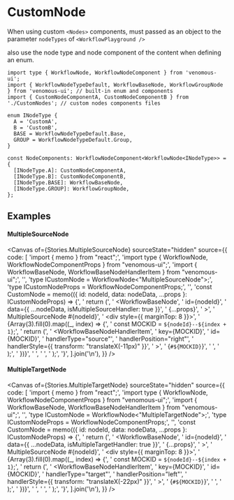 
<Meta of={Stories} />

# CustomNode

When using custom `<Nodes>` components, must passed as an object to the parameter `nodeTypes` of `<WorkflowPlayground />`

also use the node type and node component of the content when defining an enum.

```tsx
import type { WorkflowNode, WorkflowNodeComponent } from 'venomous-ui';
import { WorkflowNodeTypeDefault, WorkflowBaseNode, WorkflowGroupNode } from 'venomous-ui'; // built-in enum and components
import { CustomNodeComponentA, CustomNodeComponentB } from './CustomNodes'; // custom nodes components files

enum INodeType {
  A = 'CustomA',
  B = 'CustomB',
  BASE = WorkflowNodeTypeDefault.Base,
  GROUP = WorkflowNodeTypeDefault.Group,
}

const NodeComponents: WorkflowNodeComponent<WorkflowNode<INodeType>> = {
  [INodeType.A]: CustomNodeComponentA,
  [INodeType.B]: CustomNodeComponentB,
  [INodeType.BASE]: WorkflowBaseNode,
  [INodeType.GROUP]: WorkflowGroupNode,
};
```

## Examples

#### MultipleSourceNode

<Canvas
  of={Stories.MultipleSourceNode}
  sourceState="hidden"
  source={{
    code: [
      'import { memo } from "react";',
      'import type { WorkflowNode, WorkflowNodeComponentProps } from "venomous-ui";',
      'import { WorkflowBaseNode, WorkflowBaseNodeHandlerItem } from "venomous-ui";',
      '',
      'type ICustomNode = WorkflowNode<"MultipleSourceNode">;',
      'type ICustomNodeProps = WorkflowNodeComponentProps<ICustomNode>;',
      '',
      'const CustomNode = memo(({ id: nodeId, data: nodeData, ...props }: ICustomNodeProps) => {',
      '  return (',
      '    <WorkflowBaseNode',
      '      id={nodeId}',
      '      data={{ ...nodeData, isMultipleSourceHandler: true }}',
      '      {...props}',
      '    >',
      '      MultipleSourceNode #{nodeId}',
      '      <div style={{ marginTop: 8 }}>',
      '        {Array(3).fill(0).map((_, index) => {',
      '          const MOCKID = `${nodeId}--${index + 1}`;',
      '          return (',
      '            <WorkflowBaseNodeHandlerItem',
      '              key={MOCKID}',
      '              id={MOCKID}',
      '              handlerType="source"',
      '              handlerPosition="right"',
      '              handlerStyle={{ transform: "translateX(-11px)" }}',
      '            >',
      '              {`#${MOCKID}`}',
      '            </WorkflowBaseNodeHandlerItem>',
      '          );',
      '         })}',
      '      </div>',
      '    </WorkflowBaseNode>',
      '  );',
      '}',
    ].join('\n'),
  }}
/>

#### MultipleTargetNode

<Canvas
  of={Stories.MultipleTargetNode}
  sourceState="hidden"
  source={{
    code: [
      'import { memo } from "react";',
      'import type { WorkflowNode, WorkflowNodeComponentProps } from "venomous-ui";',
      'import { WorkflowBaseNode, WorkflowBaseNodeHandlerItem } from "venomous-ui";',
      '',
      'type ICustomNode = WorkflowNode<"MultipleTargetNode">;',
      'type ICustomNodeProps = WorkflowNodeComponentProps<ICustomNode>;',
      '',
      'const CustomNode = memo(({ id: nodeId, data: nodeData, ...props }: ICustomNodeProps) => {',
      '  return (',
      '    <WorkflowBaseNode',
      '      id={nodeId}',
      '      data={{ ...nodeData, isMultipleTargetHandler: true }}',
      '      {...props}',
      '    >',
      '      MultipleSourceNode #{nodeId}',
      '      <div style={{ marginTop: 8 }}>',
      '        {Array(3).fill(0).map((_, index) => {',
      '          const MOCKID = `${nodeId}--${index + 1}`;',
      '          return (',
      '            <WorkflowBaseNodeHandlerItem',
      '              key={MOCKID}',
      '              id={MOCKID}',
      '              handlerType="target"',
      '              handlerPosition="left"',
      '              handlerStyle={{ transform: "translateX(-22px)" }}',
      '            >',
      '              {`#${MOCKID}`}',
      '            </WorkflowBaseNodeHandlerItem>',
      '          );',
      '         })}',
      '      </div>',
      '    </WorkflowBaseNode>',
      '  );',
      '}',
    ].join('\n'),
  }}
/>
